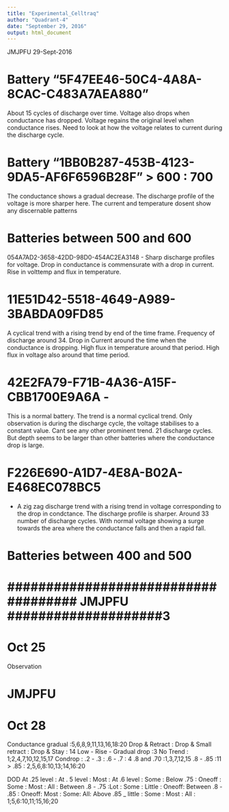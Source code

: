 ```yaml
---
title: "Experimental_Celltraq"
author: "Quadrant-4"
date: "September 29, 2016"
output: html_document
---
```

JMJPFU
29-Sept-2016

# Battery "5F47EE46-50C4-4A8A-8CAC-C483A7AEA880"

About 15 cycles of discharge over time. Voltage also drops when conductance has dropped. Voltage regains the original level when conductance rises. Need to look at how the voltage relates to current during the discharge cycle.


# Battery "1BB0B287-453B-4123-9DA5-AF6F6596B28F" > 600 : 700
The conductance shows a gradual decrease. The discharge profile of the voltage is more sharper here. The current and temperature dosent show any discernable patterns

# Batteries between 500 and 600
 054A7AD2-3658-42DD-98D0-454AC2EA3148 
 - Sharp discharge profiles for voltage. Drop in conductance is commensurate with a drop in current. Rise in volttemp and flux in temperature. 
 
# 11E51D42-5518-4649-A989-3BABDA09FD85 
 
  A cyclical trend with a rising trend by end of the time frame. Frequency of discharge around 34. Drop in Current around the time when the conductance is dropping. High flux in temperature around that period. High flux in voltage also around that time period.
  
<!-- #2F83C61C-2D65-45B2-ABF4-B48409BB5EA5 - Type 1 Trend : Cup like Trends -->
<!-- - A cup shaped cyclical trend. Current rises and then falls. The number of cup shaped observations are 3. The conductance retracts to its original level which might indicate replacement of the battery. So does the replacement trend indicate a failed battery ? Does these cyclical cup shaped discharge profile indicate failure ? -->
 
# 42E2FA79-F71B-4A36-A15F-CBB1700E9A6A - 
 
 This is a normal battery. The trend is a normal cyclical trend. Only observation is during the discharge cycle, the voltage stabilises to a constant value. Cant see any other prominent trend. 21 discharge cycles. But depth seems to be larger than other batteries where the conductance drop is large.
 
# F226E690-A1D7-4E8A-B02A-E468EC078BC5 

- A zig zag discharge trend with a rising trend in voltage corresponding to the drop in condctance. The discharge profile is sharper. Around 33 number of discharge cycles. With normal voltage showing a surge towards the area where the conductance falls and then a rapid fall.
 
# Batteries between 400 and 500

<!-- #0124308E-E6E8-4AE7-ABBE-E56561FE8CC0 - Type 1 Trend : Cup like Trends -->

<!-- This battery shows a cup shaped formulation for its Voltage discharge. the number of cups are less. The Voltage sustenance at the discharge level is for higher duration. There are also some instances of smaller frequencies. It is found that when the current is being varied, i.e when the current increases the voltage cup like shape is formed . However when the current is kep constant, the cycles involved are lesser. -->



<!-- #11E1F01B-39CA-41FC-AF37-863543C1A427 - Type 1 Trend : Cup like Trends -->

<!-- Voltage temperature readings were not present. The below zooms in on the increasing trend in current and the decreasing trend in voltage. When the current is kept constant there is a small cycle which is getting executed.  -->

<!--  Temp_bat_spot1 <- Temp_bat_consol %>% filter(Date1 > "2014-01-16 14:30:16 IST" & Date1 < "2014-01-16 14:32:15 IST") # -->

<!--  Also it needs to be noted that for replicating this problem, the temperature and voltage values are not present in the current data frame and therefore it needs to be introduced. -->

<!--  Also from a domain perspective, if the key variables are depth of discharge and also frequency of the cycles, this trend will meet the criteria. These trends shows number of cycles and achievement of the depth of discharge variables. -->

<!-- #14525931-DD65-4E15-A1C6-C1AF1588B9FC - Type II - Falling discharge voltage -->

<!-- This battery shows the trend of falling discharge voltage with many "w" shaped discharges and then finally a large drop in voltage which corresponds to the drop in conductance. The number of discharge cycles are larger.  -->

<!-- Temp_bat_spot2 <- Temp_bat_consol %>% filter(Date > "2012-09-23" & Date < "2012-09-25" ) -->

<!-- Same date profile of 24th Sept as the below battery and similar charachteristics with constant current of 22 -->


<!-- #21CACF45-93A9-40BC-9298-3987DD1881F8 - Type II - Falling discharge voltage -->


<!-- - Lot of cyclic frequencies followed by a big drop in voltage. However, it is not beyond the 80% limit -->

<!-- This battery shows the second trend, where there are many cycles of discharge with some sharp discharge profiles. The voltage then falls in conjunction with the falling conductance. However the depth of discharge is never met. The discharge profile is represented as a "w" kind of profile and this is achieved over a period of day.  -->

<!-- Temp_bat_spot2 <- Temp_bat_consol %>% filter(Date > "2012-09-23" & Date < "2012-09-25" ) -->

<!-- The above code is a representation of the close up of a "w" trend in voltage discharge. The current is kept constant. There are two cycles over time frame of a day.  -->


<!-- #2567A348-2E85-4C54-B24E-C69D3F85ACF3 - Type 1 Trend : Cup like Trends : No VT -->
<!-- Constant conductance battery. This type again, similar to the once see above. The discharge voltage shows some cup like discharge profile. There are also some sharp discharge profiles for relatively constant current. However even the large cup like voltage profile are smaller wave like discharge cycles.  -->

<!-- Charachteristics I -->
<!-- Temp_bat_spot1 <- Temp_bat_consol %>% filter(Date1 > "2014-01-16 14:30:16 IST" & Date1 < "2014-01-16 14:32:15 IST") -->

<!-- Characteristics II -->
<!-- Temp_bat_spot2 <- Temp_bat_consol %>% filter(Date > "2014-03-25" & Date < "2014-03-27" ) -->

<!-- The second characteristics is for the shorter discharge profile in the whole section. The discharge voltage dips and shows a gradual rise. This profile is different from the long cup shaped profile with many smaller frequency profiles when the current keeps rising. -->


#

<!-- #58CC8861-5D3C-4987-9DFF-F27042E5C1DF - Type II - Falling discharge voltage -->
<!-- The general trend is drop in conductance almost to 0 level, and then a drop in voltage lower than the 80% level. It goes even to zero. So the depth of discharge is attained. So has this battery failed ?? -->

<!-- Charachteristics I : Hockey stick profile -->

<!-- Temp_bat_spot2 <- Temp_bat_consol %>% filter(Date > "2013-03-03" & Date < "2013-03-05" ) # -->
<!-- The above shows a hockey stick profile. However, when the current drops the voltage also rises as expected. Otherwise the voltage profile shows a constant profile for the voltage. -->

<!-- Characteristics II : "Ro" profile -->
<!-- Temp_bat_spot2 <- Temp_bat_consol %>% filter(Date > "2013-06-24" & Date < "2013-06-26" ) #  -->
<!-- Shows the sudden dip and then rising and then constant profile. When the current is dropped then the voltage picks up and when the current is kept constant, the voltage also remains constant. -->

<!-- Charachteristics III : A gradual drop, 0 voltage and bouncing -->

<!-- Temp_bat_spot2 <- Temp_bat_consol %>% filter(Date > "2014-03-25"  )  -->
<!-- The surprising fact about this profile is that the discharge voltage attains a 0 voltage and then it rises back when the current is raised. Ideally when the current drawn is raised the voltage has to be reduced. -->







# 




<!-- # CF6432BD-8444-4D5E-838A-3B7315624036 - Type 1 Trend : Cup like Trends : No VT -->

<!-- Constant conductance battery. This type again, similar to the once see above. The discharge voltage shows some cup like discharge profile. There are also some sharp discharge profiles for relatively constant current. However even the large cup like voltage profile are smaller wave like discharge cycles. -->



# #################################### JMJPFU ####################3
# Oct 25

Observation

# JMJPFU 

# Oct 28
Conductance 
gradual :5,6,8,9,11,13,16,18:20
Drop & Retract :
Drop & Small retract :
Drop & Stay : 14
Low - Rise - Gradual drop :3
No Trend : 1;2,4,7,10,12,15,17
Condrop : 
.2 - .3 : 
.6 - .7 : 4
.8 and .70 :1,3,7,12,15
.8 - .85 :11
> .85 : 2,5,6,8:10,13;14,16:20

DOD 
At .25 level :
At . 5 level : Most : 
At .6 level : Some :
Below .75 : Oneoff : Some :  Most : All : 
Between .8 - .75  :Lot :  Some :  Little : Oneoff: 
Between .8 - .85 : Oneoff:  Most : Some:  All: 
Above .85 _ little : Some : Most : All : 1;5,6:10,11;15,16;20





